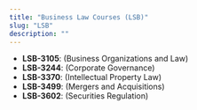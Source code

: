 ```yaml
---
title: "Business Law Courses (LSB)"
slug: "LSB"
description: ""
---
```


- **LSB-3105**: (Business Organizations and Law)
- **LSB-3244**: (Corporate Governance)
- **LSB-3370**: (Intellectual Property Law)
- **LSB-3499**: (Mergers and Acquisitions)
- **LSB-3602**: (Securities Regulation)
